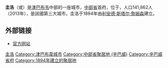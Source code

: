 {{Infobox City
|name=圭洛
|official_name={{lang|en|Gwelo}}
|motto= Progress
|image_flag=
|image_seal= 
|pushpin_map= Zimbabwe <!-- the name of a location map as per http://en.wikipedia.org/wiki/Template:Location_map -->
|subdivision_type= 国家
|subdivision_name= [[津巴布韦|津巴布韦]]
|subdivision_type1= [[津巴布韦行政区划|省]]
|subdivision_name1= [[中部省_(津巴布韦)|中部省]]
|established_title=建立
|established_date= 1894年
|area_total=
|population_as_of=2013年
|population_note=
|population_total=141,862
|timezone = [[非洲中部时间|CAT]]
|utc_offset=+2
}} 
'''圭洛'''（{{lang-en|Gwelo}}或{{lang|en|Gweru}}）是[[津巴布韦|津巴布韦]]中部的一座城市，[[中部省_(津巴布韦)|中部省]]首府，位于{{coord|19|25|S|29|50|E}}，人口141,862人（2013年），是該國第三大城市。圭洛于1894年由[[利安德·斯塔尔·詹姆森|利安德·斯塔尔·詹姆森]]建立。

==外部链接==
*[http://www.ucaz.org.zw/Gweru.htm 官方网站]{{Wayback|url=http://www.ucaz.org.zw/Gweru.htm |date=20071228190446 }}

{{Authority control}}

{{DEFAULTSORT:Gweru}}
[[Category:圭洛|]]
[[Category:津巴布韋城市|Category:津巴布韋城市]]
[[Category:中部省聚居地_(辛巴威)|Category:中部省聚居地 (辛巴威)]]
[[Category:辛巴威省府|Category:辛巴威省府]]
[[Category:1894年建立的聚居地|Category:1894年建立的聚居地]]

{{Zimbabwe-geo-stub}}